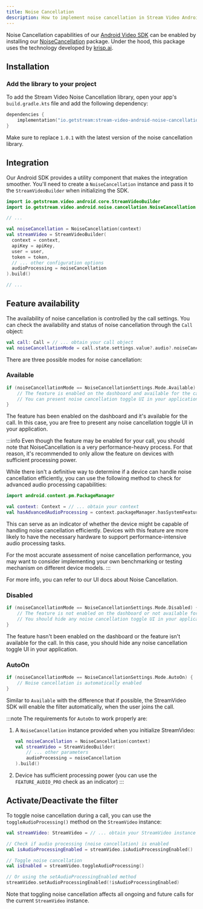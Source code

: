 ```yaml
---
title: Noise Cancellation
description: How to implement noise cancellation in Stream Video Android SDK
---
```


Noise Cancellation capabilities of our [Android Video SDK](https://github.com/GetStream/stream-video-android) can be enabled by installing our [NoiseCancellation](https://central.sonatype.com/artifact/io.getstream/stream-video-android-noise-cancellation/overview) package. Under the hood, this package uses the technology developed by [krisp.ai](https://krisp.ai/).

## Installation

### Add the library to your project

To add the Stream Video Noise Cancellation library, open your app's `build.gradle.kts` file and add the following dependency:

```kotlin
dependencies {
    implementation("io.getstream:stream-video-android-noise-cancellation:1.0.1")
}
```

Make sure to replace `1.0.1` with the latest version of the noise cancellation library.

## Integration

Our Android SDK provides a utility component that makes the integration smoother. You'll need to create a `NoiseCancellation` instance and pass it to the `StreamVideoBuilder` when initializing the SDK.
```kotlin
import io.getstream.video.android.core.StreamVideoBuilder
import io.getstream.video.android.noise.cancellation.NoiseCancellation

// ...

val noiseCancellation = NoiseCancellation(context)
val streamVideo = StreamVideoBuilder(
  context = context,
  apiKey = apiKey,
  user = user,
  token = token,
  // ... other configuration options
  audioProcessing = noiseCancellation
).build()

// ...
```

## Feature availability

The availability of noise cancellation is controlled by the call settings. You can check the availability and status of noise cancellation through the `Call` object:

```kotlin
val call: Call = // ... obtain your call object
val noiseCancellationMode = call.state.settings.value?.audio?.noiseCancellation?.mode
```

There are three possible modes for noise cancellation:

### Available

```kotlin
if (noiseCancellationMode == NoiseCancellationSettings.Mode.Available) {
    // The feature is enabled on the dashboard and available for the call
    // You can present noise cancellation toggle UI in your application
}
```

The feature has been enabled on the dashboard and it's available for the call. In this case, you are free to present any noise cancellation toggle UI in your application.

:::info
Even though the feature may be enabled for your call, you should note that NoiseCancellation is a very performance-heavy process. For that reason, it's recommended to only allow the feature on devices with sufficient processing power.

While there isn't a definitive way to determine if a device can handle noise cancellation efficiently, you can use the following method to check for advanced audio processing capabilities:

```kotlin
import android.content.pm.PackageManager

val context: Context = // ... obtain your context
val hasAdvancedAudioProcessing = context.packageManager.hasSystemFeature(PackageManager.FEATURE_AUDIO_PRO)
```

This can serve as an indicator of whether the device might be capable of handling noise cancellation efficiently. Devices with this feature are more likely to have the necessary hardware to support performance-intensive audio processing tasks.

For the most accurate assessment of noise cancellation performance, you may want to consider implementing your own benchmarking or testing mechanism on different device models.
:::

For more info, you can refer to our UI docs about Noise Cancellation.

### Disabled

````kotlin
if (noiseCancellationMode == NoiseCancellationSettings.Mode.Disabled) {
    // The feature is not enabled on the dashboard or not available for the call
    // You should hide any noise cancellation toggle UI in your application
}
````

The feature hasn't been enabled on the dashboard or the feature isn't available for the call. In this case, you should hide any noise cancellation toggle UI in your application.

### AutoOn

````kotlin
if (noiseCancellationMode == NoiseCancellationSettings.Mode.AutoOn) {
    // Noise cancellation is automatically enabled
}
````

Similar to `Available` with the difference that if possible, the StreamVideo SDK will enable the filter automatically, when the user joins the call.

:::note
The requirements for `AutoOn` to work properly are:

1. A `NoiseCancellation` instance provided when you initialize StreamVideo:
   ```kotlin
   val noiseCancellation = NoiseCancellation(context)
   val streamVideo = StreamVideoBuilder(
       // ... other parameters
       audioProcessing = noiseCancellation
   ).build()
   ```
2. Device has sufficient processing power (you can use the `FEATURE_AUDIO_PRO` check as an indicator)
:::


## Activate/Deactivate the filter

To toggle noise cancellation during a call, you can use the `toggleAudioProcessing()` method on the `StreamVideo` instance:

```kotlin
val streamVideo: StreamVideo = // ... obtain your StreamVideo instance

// Check if audio processing (noise cancellation) is enabled
val isAudioProcessingEnabled = streamVideo.isAudioProcessingEnabled()

// Toggle noise cancellation
val isEnabled = streamVideo.toggleAudioProcessing()

// Or using the setAudioProcessingEnabled method
streamVideo.setAudioProcessingEnabled(!isAudioProcessingEnabled)
```

Note that toggling noise cancellation affects all ongoing and future calls for the current `StreamVideo` instance.

